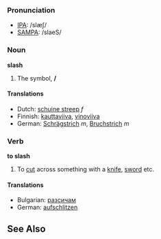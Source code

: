 ===Pronunciation===
*[[w:IPA|IPA]]: /slæʃ/
*[[w:SAMPA|SAMPA]]: /slaeS/

===Noun===
'''slash'''

#The symbol, '''/'''

====Translations====
*Dutch: [[schuine streep]] ''f''
*Finnish: [[kauttaviiva]], [[vinoviiva]]
*German: [[Schrägstrich]] ''m'', [[Bruchstrich]] ''m''

===Verb===
'''to slash'''

#To [[cut]] across something with a [[knife]], [[sword]] etc.

====Translations====
*Bulgarian: [[разсичам]]
*German: [[aufschlitzen]]

==See Also==
{{msg:Punctuation}}